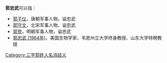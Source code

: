 '''郭忠武'''可以指：
* [[郭子仪|郭子仪]]，唐朝军事人物，谥忠武
* [[郭守文|郭守文]]，北宋军事人物，谥忠武
* [[郭登|郭登]]，明朝军事人物，谥忠武
* [[郭忠武_(1964年)|郭忠武 (1964年)]]，美国生物学家，韦恩州立大学终身教授、山东大学特聘教授

{{disambig}}

[[Category:三字郭姓人名消歧义|Category:三字郭姓人名消歧义]]